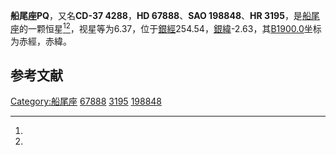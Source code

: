 {{Starbox begin
| name = 船尾座PQ
}}
{{Starbox observe
| epoch = [[J2000.0|J2000.0]]
| constell = [[船尾座|船尾座]]<ref name=SIMBAD>{{cite web
 | url=http://simbad.u-strasbg.fr/simbad/sim-id?Ident=HR+3195
 | title =Pulsating variable Star
 | publisher=Centre de Données astronomiques de Strasbourg
 | work=SIMBAD
 | accessdate=2012-07-13}}</ref><ref name=DATA>{{cite web
 | url=http://vizier.u-strasbg.fr/viz-bin/VizieR-5?-out.add=.&-source=5050&-corr=PK=HR&-out.max=9999&HR=3195
 | title =VizieR Detailed Page
 | accessdate=2012-07-13}}</ref>
| 星官 = 
| ra = {{RA|8|8|37.6}}<ref name=SIMBAD /><ref name=DATA />
| dec = {{DEC|-37|40|53}}<ref name=SIMBAD /><ref name=DATA />
| appmag_v = 6.37<ref name=SIMBAD /><ref name=DATA />
}}
{{Starbox character
| class = B4V<ref name=SIMBAD /><ref name=DATA />
| b-v = -0.04<ref name=SIMBAD /><ref name=DATA />
| u-b = -0.56<ref name=SIMBAD /><ref name=DATA />
| r-i = 0.01<ref name=SIMBAD /><ref name=DATA />
| variable = 
}}
{{Starbox astrometry
| radial_v = -0.56
| prop_mo_ra = 30
| parallax = 
| p_error = 
}}
{{Starbox catalog
| names =CD-37 4288，[[SAO星表|SAO]] 198848，[[HD星表|HD]] 67888，[[HR星表|HR]] 3195}}
{{Starbox reference |Simbad=HR+3195}}
{{Starbox end}}

'''船尾座PQ'''，又名'''CD-37 4288'''，'''HD 67888'''、'''SAO 198848'''、'''HR 3195'''，是[[船尾座|船尾座]]的一颗恒星<ref name=SIMBAD /><ref name=DATA />，视星等为6.37，位于[[銀道座標系|銀經]]254.54，[[銀道座標系|銀緯]]-2.63，其[[B1900.0|B1900.0]]坐标为赤經{{RA|8|4|57.7}}，赤緯{{DEC|-37|-2.63|20}}。

== 参考文献 ==
{{reflist}}

{{star-stub}}

{{船尾座恒星}}
[[Category:船尾座|Category:船尾座]]
[[Category:HD和HDE天體|67888]]
[[Category:HR天體|3195]]
[[Category:SAO天體|198848]]